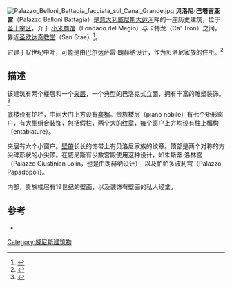 [[File:Palazzo_Belloni_Battagia_facciata_sul_Canal_Grande.jpg|thumb]]
'''贝洛尼·巴塔吉亚宫'''（Palazzo Belloni Battagia）是[[意大利|意大利]][[威尼斯|威尼斯]][[大运河_(威尼斯)|大运河]]畔的一座历史建筑，位于[[圣十字区|圣十字区]]，介于  [[小米商馆|小米商馆]]（Fondaco del Megio）与卡特龙（Ca' Tron）之间，靠近[[圣欧达奇教堂|圣欧达奇教堂]]（San Stae）<ref>{{cite book |last1=Buckley |first1=Jonathan |title=The Rough Guide to Venice & the Veneto |date=2013 |publisher=Rough Guides UK |isbn=9781409366461 |page=164 |url=https://books.google.com/books?id=OkOsI3pMP-kC&pg=PA164&dq=Palazzo+Belloni+Battagia+venice&hl=en&sa=X&ved=0ahUKEwia4faRttPjAhVoxaYKHUZUB1gQ6AEILDAA#v=onepage&q=Palazzo%20Belloni%20Battagia%20venice&f=false |accessdate=26 July 2019 |language=en}}</ref>。

它建于17世纪中叶，可能是由巴尔达萨雷·朗赫纳设计，作为贝洛尼家族的住所。<ref>{{cite book |last1=Costella |first1=John |title=The Four Seasons of Venice - 12 Historical Walking Tours |date=2008 |publisher=AuthorHouse |isbn=9781456790820 |page=69 |url=https://books.google.com/books?id=rf60oEWKdpkC&pg=PA69&dq=Palazzo+Belloni+Battagia+venice&hl=en&sa=X&ved=0ahUKEwia4faRttPjAhVoxaYKHUZUB1gQ6AEIMjAB#v=onepage&q=Palazzo%20Belloni%20Battagia%20venice&f=false |accessdate=26 July 2019 |language=en}}</ref>

==描述==
该建筑有两个楼层和一个[[夹层|夹层]]，一个典型的巴洛克式立面，拥有丰富的雕塑装饰。<ref>{{cite book |last1=Lauritzen |first1=Peter |last2=Zielcke |first2=Alexander |title=Palaces of Venice: 2 |date=1978 |publisher=Viking Press |isbn=9780670537242 |page=203 |url=https://books.google.com/books?id=4mbqAAAAMAAJ&q=Palazzo+Belloni+Battagia+venice&dq=Palazzo+Belloni+Battagia+venice&hl=en&sa=X&ved=0ahUKEwia4faRttPjAhVoxaYKHUZUB1gQ6AEIPjAD |accessdate=26 July 2019 |language=en}}</ref>

底楼设有护栏，中间大门上方设有[[龕楣|龕楣]]。贵族楼层（piano nobile）有七个矩形窗户，有大型组合装饰，包括假柱，两个大的纹章，每个窗户上方均设有柱上楣构（entablature）。

夹层有六个小窗户。[[壁帶|壁帶]]长长的饰带上有贝洛尼家族的纹章。顶部是两个对称的方尖碑形状的小尖顶。在威尼斯有少数宫殿使用这种设计，如朱斯蒂·洛林宫（Palazzo Giustinian Lolin，也是由朗赫纳设计）, 以及帕帕多波利宫（Palazzo Papadopoli）。

内部，贵族楼层有19世纪的壁画，以及装饰有壁画的私人经堂。

==参考==
*{{cite book|first=Marcello |last=Brusegan|title= La grande guida dei monumenti di Venezia|location=Rome|publisher= Newton & Compton|year=2005|isbn=88-541-0475-2}}
{{Reflist}}
{{coord|45|26|31|N|12|19|46|E|source:kolossus-itwiki|display=title}}
[[Category:威尼斯建筑物|Category:威尼斯建筑物]]